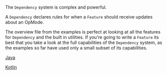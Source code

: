 The `Dependency` system is complex and powerful.

A `Dependency` declares rules for when a `Feature` should receive updates about
an OpMode.

The overview file from the examples is perfect at looking at all the features
for `Dependency` and the built in utilities. If you're going to write a
`Feature` its best that you take a look at the full capabilities of the
`Dependency` system, as the examples so far have used only a small subset of its
capabilities.

[Java](https://github.com/Dairy-Foundation/Dairy/blob/master/TeamCode/src/main/java/org/firstinspires/ftc/teamcode/examples/featuredev/JavaDependencies.java)

[Kotlin](https://github.com/Dairy-Foundation/Dairy/blob/master/TeamCode/src/main/kotlin/org/firstinspires/ftc/teamcode/examples/featuredev/KotlinDependencies.kt)
